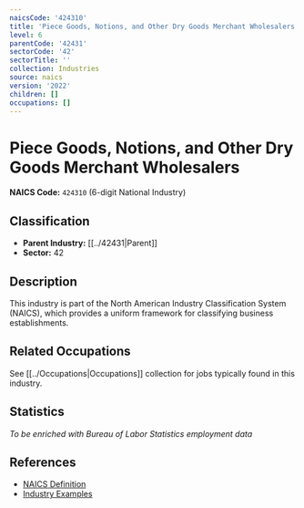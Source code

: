 ```yaml
---
naicsCode: '424310'
title: 'Piece Goods, Notions, and Other Dry Goods Merchant Wholesalers'
level: 6
parentCode: '42431'
sectorCode: '42'
sectorTitle: ''
collection: Industries
source: naics
version: '2022'
children: []
occupations: []
---
```

# Piece Goods, Notions, and Other Dry Goods Merchant Wholesalers

**NAICS Code:** `424310` (6-digit National Industry)

## Classification

- **Parent Industry:** [[../42431|Parent]]
- **Sector:** 42

## Description

This industry is part of the North American Industry Classification System (NAICS), which provides a uniform framework for classifying business establishments.

## Related Occupations

See [[../Occupations|Occupations]] collection for jobs typically found in this industry.

## Statistics

*To be enriched with Bureau of Labor Statistics employment data*

## References

- [NAICS Definition](https://www.census.gov/naics/)
- [Industry Examples](https://www.census.gov/naics/2022NAICS/)

